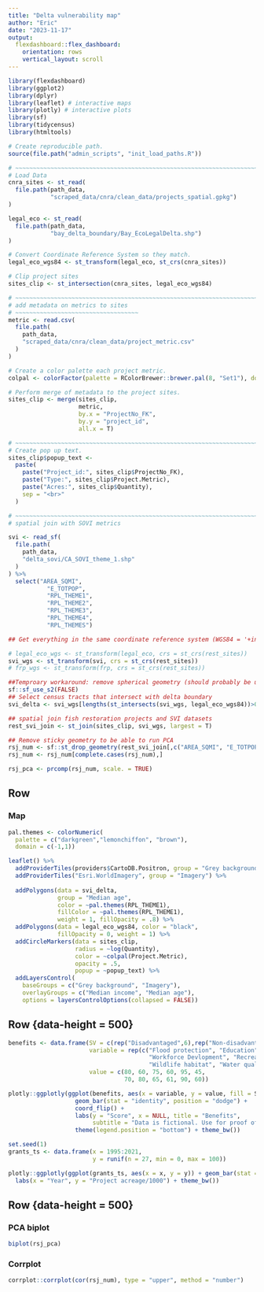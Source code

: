 ```yaml
---
title: "Delta vulnerability map"
author: "Eric"
date: "2023-11-17"
output: 
  flexdashboard::flex_dashboard:
    orientation: rows
    vertical_layout: scroll
---
```


```r
library(flexdashboard)
library(ggplot2)
library(dplyr)
library(leaflet) # interactive maps
library(plotly) # interactive plots
library(sf)
library(tidycensus)
library(htmltools)

# Create reproducible path.
source(file.path("admin_scripts", "init_load_paths.R"))
```

```r
# ~~~~~~~~~~~~~~~~~~~~~~~~~~~~~~~~~~~~~~~~~~~~~~~~~~~~~~~~~~~~~~~~~~~~~~~~~~~~~
# Load Data
cnra_sites <- st_read(
  file.path(path_data, 
            "scraped_data/cnra/clean_data/projects_spatial.gpkg")
)

legal_eco <- st_read(
  file.path(path_data,
            "bay_delta_boundary/Bay_EcoLegalDelta.shp")
)

# Convert Coordinate Reference System so they match.
legal_eco_wgs84 <- st_transform(legal_eco, st_crs(cnra_sites))

# Clip project sites
sites_clip <- st_intersection(cnra_sites, legal_eco_wgs84)

# ~~~~~~~~~~~~~~~~~~~~~~~~~~~~~~~~~~~~~~~~~~~~~~~~~~~~~~~~~~~~~~~~~~~~~~~~~~~~~
# add metadata on metrics to sites
# ~~~~~~~~~~~~~~~~~~~~~~~~~~~~~~~~~~~
metric <- read.csv(
  file.path(
    path_data,
    "scraped_data/cnra/clean_data/project_metric.csv"
  )
)

# Create a color palette each project metric.
colpal <- colorFactor(palette = RColorBrewer::brewer.pal(8, "Set1"), domain = sites_clip$Project.Metric)

# Perform merge of metadata to the project sites.
sites_clip <- merge(sites_clip, 
                    metric, 
                    by.x = "ProjectNo_FK", 
                    by.y = "project_id", 
                    all.x = T)

# ~~~~~~~~~~~~~~~~~~~~~~~~~~~~~~~~~~~~~~~~~~~~~~~~~~~~~~~~~~~~~~~~~~~~~~~~~~~~~
# Create pop up text.
sites_clip$popup_text <-
  paste(
    paste("Project_id:", sites_clip$ProjectNo_FK),
    paste("Type:", sites_clip$Project.Metric),
    paste("Acres:", sites_clip$Quantity),
    sep = "<br>"
  )

# ~~~~~~~~~~~~~~~~~~~~~~~~~~~~~~~~~~~~~~~~~~~~~~~~~~~~~~~~~~~~~~~~~~~~~~~~~~~~~
# spatial join with SOVI metrics

svi <- read_sf(
  file.path(
    path_data,
    "delta_sovi/CA_SOVI_theme_1.shp"
  )
) %>% 
  select("AREA_SQMI", 
           "E_TOTPOP", 
           "RPL_THEME1", 
           "RPL_THEME2", 
           "RPL_THEME3", 
           "RPL_THEME4", 
           "RPL_THEMES")

## Get everything in the same coordinate reference system (WGS84 = '+init=EPSG:4326')

# legal_eco_wgs <- st_transform(legal_eco, crs = st_crs(rest_sites))
svi_wgs <- st_transform(svi, crs = st_crs(rest_sites))
# frp_wgs <- st_transform(frp, crs = st_crs(rest_sites))

##Temproary workaround: remove spherical geometry (should probably be using a projected CRS in the future)
sf::sf_use_s2(FALSE)
## Select census tracts that intersect with delta boundary
svi_delta <- svi_wgs[lengths(st_intersects(svi_wgs, legal_eco_wgs84))>0,]

## spatial join fish restoration projects and SVI datasets
rest_svi_join <- st_join(sites_clip, svi_wgs, largest = T)

## Remove sticky geometry to be able to run PCA
rsj_num <- sf::st_drop_geometry(rest_svi_join[,c("AREA_SQMI", "E_TOTPOP", "RPL_THEME1", "RPL_THEME2", "RPL_THEME3", "RPL_THEME4", "RPL_THEMES")])
rsj_num <- rsj_num[complete.cases(rsj_num),]

rsj_pca <- prcomp(rsj_num, scale. = TRUE)
```

Row {data-height=500}
-------------------------------------

### Map
```r
pal.themes <- colorNumeric(
  palette = c("darkgreen","lemonchiffon", "brown"),
  domain = c(-1,1))

leaflet() %>%
  addProviderTiles(providers$CartoDB.Positron, group = "Grey background") %>%
  addProviderTiles("Esri.WorldImagery", group = "Imagery") %>% 
  
  addPolygons(data = svi_delta, 
              group = "Median age", 
              color = ~pal.themes(RPL_THEME1), 
              fillColor = ~pal.themes(RPL_THEME1), 
              weight = 1, fillOpacity = .8) %>%  
  addPolygons(data = legal_eco_wgs84, color = "black", 
              fillOpacity = 0, weight = 1) %>% 
  addCircleMarkers(data = sites_clip,
                   radius = ~log(Quantity),
                   color = ~colpal(Project.Metric),
                   opacity = .5,
                   popup = ~popup_text) %>% 
  addLayersControl(
    baseGroups = c("Grey background", "Imagery"),
    overlayGroups = c("Median income", "Median age"),
    options = layersControlOptions(collapsed = FALSE))

```
Row {data-height = 500}
-----------------------------------------------------
```r
benefits <- data.frame(SV = c(rep("Disadvantaged",6),rep("Non-disadvantaged",6)),
                       variable = rep(c("Flood protection", "Education",
                                        "Workforce Devlopment", "Recreation",
                                        "Wildlife habitat", "Water quality"), 2, each = T),
                       value = c(80, 60, 75, 60, 95, 45,
                                 70, 80, 65, 61, 90, 60))

plotly::ggplotly(ggplot(benefits, aes(x = variable, y = value, fill = SV)) + 
                   geom_bar(stat = "identity", position = "dodge") + 
                   coord_flip() +
                   labs(y = "Score", x = NULL, title = "Benefits", 
                        subtitle = "Data is fictional. Use for proof of concept only") +
                   theme(legend.position = "bottom") + theme_bw())

```

```r
set.seed(1)
grants_ts <- data.frame(x = 1995:2021,
                        y = runif(n = 27, min = 0, max = 100))

plotly::ggplotly(ggplot(grants_ts, aes(x = x, y = y)) + geom_bar(stat = "identity") +
  labs(x = "Year", y = "Project acreage/1000") + theme_bw())

```


Row {data-height = 500}
-----------------------------------------------------------------------

<!--When we use the orientation "rows" we specify each row using "Row".
    To adjust the size of the row use the attribute {data-height=xxx}-->

### PCA biplot

```r
biplot(rsj_pca)
```

### Corrplot

```r
corrplot::corrplot(cor(rsj_num), type = "upper", method = "number")
```
